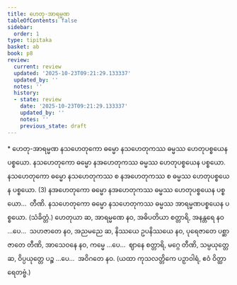 ```yaml
---
title: ဟေတု-အာရမ္မဏ
tableOfContents: false
sidebar:
  order: 1
type: tipitaka
basket: ab
book: p8
review:
  current: review
  updated: '2025-10-23T09:21:29.133337'
  updated_by: ''
  notes: ''
  history:
  - state: review
    date: '2025-10-23T09:21:29.133337'
    updated_by: ''
    notes: ''
    previous_state: draft
---
```



<ReviewStatus review={frontmatter.review} showDetails={true} />

<HypothesisAnnotation frontmatter={frontmatter} />

<DynamicBreadcrumb />

<Paragraph type="center" book="p8">
* ဟေတု-အာရမ္မဏ
</Paragraph>

<Division number="7" book="p8" e="ch" v="40" p="75">

<Paragraph number="17" book="p8">
နသဟေတုကော ဓမ္မော နသဟေတုကဿ ဓမ္မဿ ဟေတုပစ္စယေန ပစ္စယော. နသဟေတုကော ဓမ္မော နအဟေတုကဿ ဓမ္မဿ ဟေတုပစ္စယေန ပစ္စယော. နသဟေတုကော ဓမ္မော နသဟေတုကဿ စ နအဟေတုကဿ စ ဓမ္မဿ ဟေတုပစ္စယေန ပစ္စယော. (3)
</Paragraph>

<Paragraph number="18" book="p8">
နအဟေတုကော ဓမ္မော နအဟေတုကဿ ဓမ္မဿ ဟေတုပစ္စယေန ပစ္စယော…  တီဏိ.
</Paragraph>

<Paragraph number="19" book="p8">
နသဟေတုကော ဓမ္မော နသဟေတုကဿ ဓမ္မဿ အာရမ္မဏပစ္စယေန ပစ္စယော. (သံခိတ္တံ.)
</Paragraph>

</Division>
<Division number="8" book="p8" e="ch" v="40" p="75">

<Paragraph number="20" book="p8">
ဟေတုယာ ဆ, အာရမ္မဏေ နဝ, အဓိပတိယာ စတ္တာရိ, အနန္တရေ နဝ …ပေ…  သဟဇာတေ နဝ, အညမညေ ဆ, နိဿယေ ဥပနိဿယေ နဝ, ပုရေဇာတေ ပစ္ဆာဇာတေ တီဏိ, အာသေဝနေ နဝ, ကမ္မေ …ပေ…  ဈာနေ စတ္တာရိ, မဂ္ဂေ တီဏိ, သမ္ပယုတ္တေ ဆ, ဝိပ္ပယုတ္တေ ပဉ္စ …ပေ…  အဝိဂတေ နဝ.
</Paragraph>

<Paragraph number="21" book="p8">
(ယထာ ကုသလတ္တိကေ ပဉှာဝါရံ, ဧဝံ ဝိတ္ထာရေတဗ္ဗံ.)
</Paragraph>
</Division>